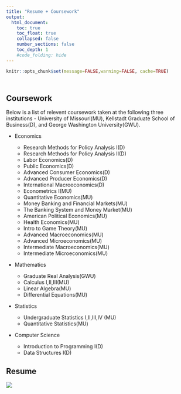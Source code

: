 ```yaml
---
title: "Resume + Coursework"
output:
  html_document:
    toc: true
    toc_float: true
    collapsed: false
    number_sections: false
    toc_depth: 1
    #code_folding: hide
---
```


```r
knitr::opts_chunk$set(message=FALSE,warning=FALSE, cache=TRUE)
```

</style>

<div class="row" style="padding-top: 10px;">
<div class="col-sm-6">

# Coursework
Below is a list of relevent coursework taken at the following three institutions - University of Missouri(MU), Kellstadt Graduate School of Business(D), and George Washington University(GWU).

* Economics

  + Research Methods for Policy Analysis I(D)
  + Research Methods for Policy Analysis II(D)
  + Labor Economics(D)
  + Public Economics(D)
  + Advanced Consumer Economics(D)
  + Advanced Producer Economics(D)
  + International Macroeconomics(D)
  + Econometrics I(MU)
  + Quantitative Economics(MU)
  + Money Banking and Financial Markets(MU)
  + The Banking System and Money Market(MU)
  + American Political Economics(MU)
  + Health Economics(MU)
  + Intro to Game Theory(MU)
  + Advanced Macroeconomics(MU)
  + Advanced Microeconomics(MU)
  + Intermediate Macroeconomics(MU)
  + Intermediate Microeconomics(MU)

* Mathematics

  + Graduate Real Analysis(GWU)
  + Calculus I,II,III(MU)
  + Linear Algebra(MU)
  + Differential Equations(MU)
* Statistics

  + Undergraduate Statistics I,II,III,IV (MU)
  + Quantitative Statistics(MU)
* Computer Science

  + Introduction to Programming I(D)
  + Data Structures I(D)


</div>
<div class="col-sm-6">
# Resume
<a href = "https://github.com/lmnathe/LucasNathe/raw/master/resume/LucasNathe_Resume.pdf">
![](resume/LucasNathe_Resume.jpg)
</a>
</div>

